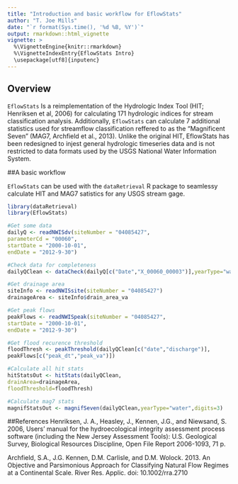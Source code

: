 ```yaml
---
title: "Introduction and basic workflow for EflowStats"
author: "T. Joe Mills"
date: "`r format(Sys.time(), '%d %B, %Y')`"
output: rmarkdown::html_vignette
vignette: >
  %\VignetteEngine{knitr::rmarkdown}
  %\VignetteIndexEntry{EflowStats Intro}
  \usepackage[utf8]{inputenc}
---
```

  
  
  
## Overview
  
`EflowStats` Is a reimplementation of the Hydrologic Index Tool (HIT; Henriksen et al, 2006) for calculating 171 hydrologic indices for stream classification analysis. Additionally, `EflowStats` can calculate 7 additional statistics used for streamflow classification reffered to as the "Magnificent Seven" (MAG7, Archfield et al., 2013). Unlike the original HIT, EflowStats has been redesigned to injest general hydrologic timeseries data and is not restricted to data formats used by the USGS National Water Information System.
  
##A basic workflow 
  
`EflowStats` can be used with the `dataRetrieval` R package to seamlessy calculate HIT and MAG7 satistics for any USGS stream gage. 
  
  
```r
library(dataRetrieval)
library(EflowStats)

#Get some data
dailyQ <- readNWISdv(siteNumber = "04085427",
parameterCd = "00060",
startDate = "2000-10-01",
endDate = "2012-9-30")

#Check data for completeness
dailyQClean <- dataCheck(dailyQ[c("Date","X_00060_00003")],yearType="water")

#Get drainage area
siteInfo <- readNWISsite(siteNumber = "04085427")
drainageArea <- siteInfo$drain_area_va

#Get peak flows
peakFlows <- readNWISpeak(siteNumber = "04085427",
startDate = "2000-10-01",
endDate = "2012-9-30")

#Get flood recurence threshold
floodThresh <- peakThreshold(dailyQClean[c("date","discharge")],
peakFlows[c("peak_dt","peak_va")])

#Calculate all hit stats
hitStatsOut <- hitStats(dailyQClean,
drainArea=drainageArea,
floodThreshold=floodThresh)

#Calculate mag7 stats
magnifStatsOut <- magnifSeven(dailyQClean,yearType="water",digits=3)

```



##References
Henriksen, J. A., Heasley, J., Kennen, J.G., and Niewsand, S. 2006, Users’ manual for the hydroecological
integrity assessment process software (including the New Jersey Assessment Tools): U.S. Geological
Survey, Biological Resources Discipline, Open File Report 2006-1093, 71 p. 

Archfield, S.A., J.G. Kennen, D.M. Carlisle, and D.M. Wolock. 2013. An Objective and Parsimonious Approach for Classifying Natural Flow Regimes at a Continental Scale. River Res. Applic. doi: 10.1002/rra.2710 